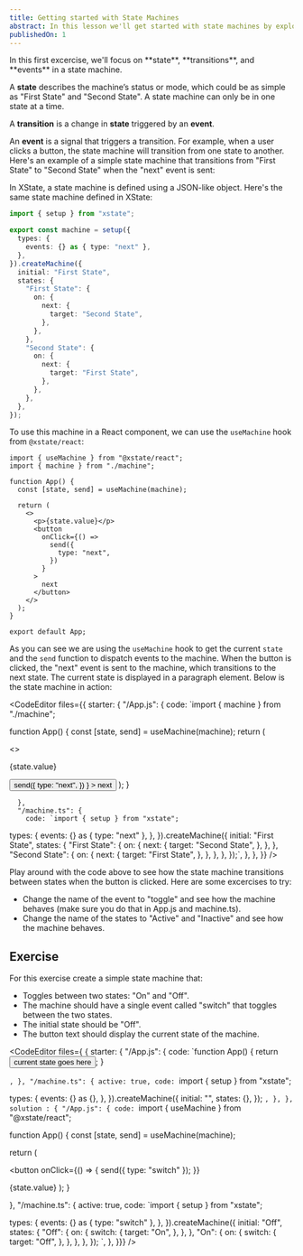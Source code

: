 ```yaml
---
title: Getting started with State Machines
abstract: In this lesson we'll get started with state machines by exploring three importent concepts - state, transitions, and events.
publishedOn: 1
---
```


<div className="container">
In this first excercise, we'll focus on **state**, **transitions**, and
**events** in a state machine.

A **state** describes the machine’s status or mode, which could be as simple as "First State" and "Second State". A state machine can only be in one state at a time.

A **transition** is a change in **state** triggered by an **event**.

An **event** is a signal that triggers a transition. For example, when a user clicks a button, the state machine will transition from one state to another. Here's an example of a simple state machine that transitions from "First State" to "Second State" when the "next" event is sent:

<Stately
  url="https://stately.ai/registry/editor/embed/6ad630e7-c4f1-40e5-8068-4c0a0398a8e9?machineId=a5701504-59a3-4092-9bd4-3972be705357&mode=design"
  height="350px"
/>

In XState, a state machine is defined using a JSON-like object. Here's the same state machine defined in XState:

```ts
import { setup } from "xstate";

export const machine = setup({
  types: {
    events: {} as { type: "next" },
  },
}).createMachine({
  initial: "First State",
  states: {
    "First State": {
      on: {
        next: {
          target: "Second State",
        },
      },
    },
    "Second State": {
      on: {
        next: {
          target: "First State",
        },
      },
    },
  },
});
```

To use this machine in a React component, we can use the `useMachine` hook from `@xstate/react`:

```tsx
import { useMachine } from "@xstate/react";
import { machine } from "./machine";

function App() {
  const [state, send] = useMachine(machine);

  return (
    <>
      <p>{state.value}</p>
      <button
        onClick={() =>
          send({
            type: "next",
          })
        }
      >
        next
      </button>
    </>
  );
}

export default App;
```

As you can see we are using the `useMachine` hook to get the current `state` and the `send` function to dispatch events to the machine. When the button is clicked, the "next" event is sent to the machine, which transitions to the next state. The current state is displayed in a paragraph element. Below is the state machine in action:

</div>

<CodeEditor
  files={{
    starter: {
      "/App.js": {
        code: `import { machine } from "./machine";

function App() {
const [state, send] = useMachine(machine);
return (

<>
  <p>{state.value}</p>
  <button
    onClick={() =>
      send({
        type: "next",
      })
    }
  >
    next
  </button>
</>
); }

      },
      "/machine.ts": {
        code: `import { setup } from "xstate";

  types: {
    events: {} as { type: "next" },
  },
}).createMachine({
  initial: "First State",
  states: {
    "First State": {
      on: {
        next: {
          target: "Second State",
        },
      },
    },
    "Second State": {
      on: {
        next: {
          target: "First State",
        },
      },
    },
  },
});`,
      },
    },
  }}
/>

<div className="container">
Play around with the code above to see how the state machine transitions between states when the button is clicked. Here are some excercises to try:

<ul>
  <li>Change the name of the event to "toggle" and see how the machine behaves
  (make sure you do that in App.js and machine.ts).</li>

  <li>Change the name of the states to "Active" and "Inactive" and see how the machine behaves.</li>
</ul>

## Exercise

For this exercise create a simple state machine that:

- Toggles between two states: "On" and "Off".
- The machine should have a single event called "switch" that toggles between the two states.
- The initial state should be "Off".
- The button text should display the current state of the machine.

</div>

<CodeEditor files={
  { starter: {
  "/App.js": {
    code: `function App() {
  return <button>current state goes here</button>;
}

`,
  },
  "/machine.ts": {
    active: true,
    code: `import { setup } from "xstate";

  types: {
    events: {} as {},
  },
}).createMachine({
  initial: "",
  states: {},
});
`,
},
}, solution : {
  "/App.js": {
    code: `import { useMachine } from "@xstate/react";

function App() {
const [state, send] = useMachine(machine);

return (

<button
  onClick={() => {
    send({ type: "switch" });
  }}
>
  {state.value}
</button>
); }

  },
  "/machine.ts": {
    active: true,
    code: `import { setup } from "xstate";

  types: {
    events: {} as { type: "switch" },
  },
}).createMachine({
  initial: "Off",
  states: {
    "Off": {
      on: {
        switch: {
          target: "On",
        },
      },
    },
    "On": {
      on: {
        switch: {
          target: "Off",
        },
      },
    },
  },
});
`,
},
}}} />
